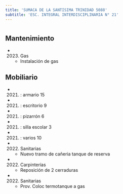 ```yaml
---
title: 'SUMACA DE LA SANTISIMA TRINIDAD 5088'
subtitle: 'ESC. INTEGRAL INTERDISCIPLINARIA N° 21'
---
```


#


## Mantenimiento

*  (2023) Gas 
    + Instalación de gas


## Mobiliario

*  (2021) : armario 15 

*  (2021) : escritorio 9 

*  (2021) : pizarrón 6 

*  (2021) : silla escolar 3 

*  (2021) : varios 10 




*  (2022) Sanitarias 
    + Nuevo tramo de cañeria tanque de reserva

*  (2022) Carpinterías 
    + Reposición de 2 cerraduras

*  (2022) Sanitarias 
    + Prov. Coloc  termotanque a gas



